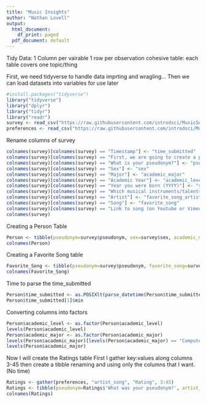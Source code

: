 ```yaml
---
title: "Music Insights"
author: "Nathan Lovell"
output:
  html_document:
    df_print: paged
  pdf_document: default
---
```


Tidy Data:
1 Column per vairable
1 row per observation
cohesive table: each table covers one topic/thing

First, we need tidyverse to handle data imprting and wragling...
Then we can load datasets into variables for use later

```r
#install.packages("tidyverse")
library("tidyverse")
library("dplyr")
library("tidyr")
library("readr")
survey <- read_csv("https://raw.githubusercontent.com/introdsci/MusicSurvey/master/music-survey.csv") #avoid absolute paths
preferences <- read_csv("https://raw.githubusercontent.com/introdsci/MusicSurvey/master/preferences-survey.csv")

```


Rename columns of survey
```r
colnames(survey)[colnames(survey) == "Timestamp"] <- "time_submitted"
colnames(survey)[colnames(survey) == "First, we are going to create a pseudonym for you to keep this survey anonymous (more or less). Which pseudonym generator would you prefer?"] <- "pseudonym_generator"
colnames(survey)[colnames(survey) == "What is your pseudonym?"] <- "pseudonym"
colnames(survey)[colnames(survey) == "Sex"] <- "sex"
colnames(survey)[colnames(survey) == "Major"] <- "academic_major"
colnames(survey)[colnames(survey) == "Academic Year"] <- "academic_level"
colnames(survey)[colnames(survey) == "Year you were born (YYYY)"] <- "year_born"
colnames(survey)[colnames(survey) == "Which musical instruments/talents do you play? (Select all that apply)"] <- "instrument_list"
colnames(survey)[colnames(survey) == "Artist"] <- "favorite_song_artist"
colnames(survey)[colnames(survey) == "Song"] <- "favorite_song"
colnames(survey)[colnames(survey) == "Link to song (on Youtube or Vimeo)"] <- "favorite_song_link"
colnames(survey)
```

Creating a Person Table

```r
Person <- tibble(pseudonym=survey$pseudonym, sex=survey$sex, academic_major=survey$academic_major, academic_level=survey$academic_level, year_born=survey$year_born, pseudonym_generator=survey$pseudonym_generator, time_submitted=survey$time_submitted)
colnames(Person)
```

Creating a Favorite Song table

```r
Favorite_Song <- tibble(pseudonym=survey$pseudonym, favorite_song=survey$favorite_song, song_artist=survey$favorite_song_artist, song_link=survey$favorite_song_link)
colnames(Favorite_Song)
```

Time to parse the time_submitted
```r
Person$time_submitted <- as.POSIXlt(parse_datetime(Person$time_submitted, format = "%m/%d/%y %H:%M"))
Person$time_submitted[1]$min

```

Converting columns into factors

```r
Person$academic_level <- as.factor(Person$academic_level)
levels(Person$academic_level)
Person$academic_major <- as.factor(Person$academic_major)
levels(Person$academic_major)[levels(Person$academic_major) == "Computer information systems"] <- "Computer Information Systems"
levels(Person$academic_major)
```


Now I will create the Ratings table
First I gather key:values along columns 3-45
then create a tibble renaming and using only the columns that I want. (No time)
```r
Ratings <- gather(preferences, "artist_song", "Rating", 3:45)
Ratings <- tibble(pseudonym=Ratings$'What was your pseudonym?', artist_song=Ratings$artist_song, rating=Ratings$Rating)
colnames(Ratings)
```
